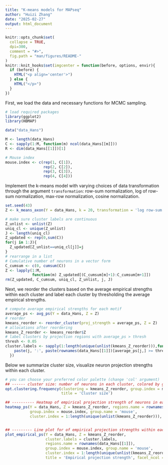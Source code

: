 ```yaml
---
title: "K-means models for MAPseq"
author: "Huizi Zhang"
date: "2025-02-27"
output: html_document
---
```


```r
knitr::opts_chunk$set(
  collapse = TRUE,
  dpi=300,
  comment = "#>",
  fig.path = "man/figures/README-"
)
knitr::knit_hooks$set(imgcenter = function(before, options, envir){
  if (before) {
    HTML("<p align='center'>")
  } else {
    HTML("</p>")
  }
})
```

First, we load the data and necessary functions for MCMC sampling.

```r
# load required packages
library(ggplot2)
library(HBMAP)
```


```r
data("data_Hans")

M <- length(data_Hans)
C <- sapply(1:M, function(m) ncol(data_Hans[[m]]))
R <- dim(data_Hans[[1]])[1]

# Mouse index
mouse.index <- c(rep(1, C[1]),
                 rep(2, C[2]),
                 rep(3, C[3]),
                 rep(4, C[4]))
```

Implement the k-means model with varying choices of data transformation through the argument `transformation`: row-sum normalization, log of row-sum normalization, max-row normalization, cosine normalization.

```r
set.seed(43)
Z <- k_means_axon(Y = data_Hans, k = 20, transformation = 'log row-sum', restart = 20, iter.max = 100)

# make sure cluster labels are continuous
Z_unlist <- unlist(Z)
uniq_cl <- unique(Z_unlist)
J <- length(uniq_cl)
Z_updated <- rep(0,sum(C))
for(j in 1:J){
  Z_updated[Z_unlist==uniq_cl[j]]=j
}
# rearrange in a list
# Cumulative number of neurons in a vector form
C_cumsum <- c(0, cumsum(C))
Z <- lapply(1:M,
            function(m) Z_updated[(C_cumsum[m]+1):C_cumsum[m+1]])
rm(Z_updated, C_cumsum, uniq_cl, Z_unlist, j, J)
```

Next, we reorder the clusters based on the average empirical strengths within each cluster and label each cluster by thresholding the average empirical strengths.

```r
# compute average empirical strengths for each motif
average_ps <- avg_ps(Y = data_Hans, Z = Z)
# reorder
kmeans_reorder <- reorder_cluster(proj_strength = average_ps, Z = Z)
# allocations after reordering
kmeans_Z_reorder <- kmeans_reorder$Z
# label clusters by projection regions with average_ps > thresh
thresh <- 0.05
cluster.labels <- sapply(1:length(unique(unlist(kmeans_Z_reorder))),function(j) {
    paste(j, ':', paste(rownames(data_Hans[[1]])[average_ps[j,] >= thresh], collapse = ','))
  })
```

Below we summarize cluster size, visualize neuron projection strengths within each cluster.

```r
# you can choose your preferred color palette (change 'col' argument)
## ------ cluster size: number of neurons in each cluster, colored by group (mouse/injection site) ---------
opt.clustering.frequency(clustering = kmeans_Z_reorder, group.index = mouse.index, group.name = 'mouse', 
                         title = 'Cluster size')

## ---------- Heatmap of empirical projection strength of neurons in each cluster, colored by group (mouse/injection site) ----------
heatmap_ps(Y = data_Hans, Z = kmeans_Z_reorder, regions.name = rownames(data_Hans[[1]]), 
           group.index = mouse.index, group.name = 'mouse',
           cluster.index = 1:length(unique(unlist(kmeans_Z_reorder))), title = '')


## --------- Line plot for of empirical projection strengths within each cluster ------------------------
plot_empirical_ps(Y = data_Hans, Z = kmeans_Z_reorder, 
                  cluster.labels = cluster.labels,
                  regions.name = rownames(data_Hans[[1]]),
                  group.index = mouse.index, group.name = 'mouse',
                  cluster.index = 1:length(unique(unlist(kmeans_Z_reorder))),
                  title = 'Empirical projection strength', facet_ncol = 5)

```




